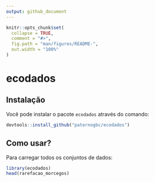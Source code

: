 ---
output: github_document
---

<!-- README.md is generated from README.Rmd. Please edit that file -->

```{r, include = FALSE}
knitr::opts_chunk$set(
  collapse = TRUE,
  comment = "#>",
  fig.path = "man/figures/README-",
  out.width = "100%"
)
```

# ecodados

<!-- badges: start -->
<!-- badges: end -->

## Instalação

Você pode instalar o pacote `ecodados` através do comando:

```{r, eval=FALSE}
devtools::install_github("paternogbc/ecodados")
```

## Como usar?

Para carregar todos os conjuntos de dados:

```{r example}
library(ecodados)
head(rarefacao_morcegos)
```

